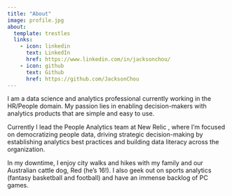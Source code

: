 ```yaml
---
title: "About"
image: profile.jpg
about:
  template: trestles
  links:
    - icon: linkedin
      text: LinkedIn
      href: https://www.linkedin.com/in/jacksonchou/
    - icon: github
      text: Github
      href: https://github.com/JacksonChou
---
```


I am a data science and analytics professional currently working in the HR/People domain. My passion lies in enabling decision-makers with analytics products that are simple and easy to use.

Currently I lead the People Analytics team at New Relic , where I'm focused on democratizing people data, driving strategic decision-making by establishing analytics best practices and building data literacy across the organization.

In my downtime, I enjoy city walks and hikes with my family and our Australian cattle dog, Red (he's 16!). I also geek out on sports analytics (fantasy basketball and football) and have an immense backlog of PC games.
